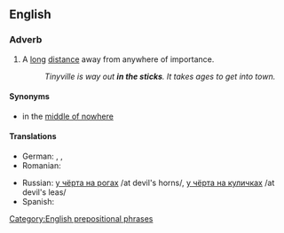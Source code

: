 ==English==

===Adverb===
{{en-adv|head=[[in]] [[the]] [[sticks]]|further in the sticks|furthest in the sticks}}

# {{idiomatic}} A [[long]] [[distance]] away from anywhere of importance.
#: ''Tinyville is way out '''in the sticks'''. It takes ages to get into town.''

====Synonyms====
* in the [[middle of nowhere]]

====Translations====
{{trans-top|a long distance away from anywhere of importance}}
* German: {{t|de|in der Pampa}},  {{t|de|am Arsch der Welt}},  {{t|de|wo sich Fuchs und Hase gute Nacht sagen}}
* Romanian: {{t|ro|la dracu-n praznic}}
{{trans-mid}}
* Russian: [[у чёрта на рогах]] /at devil's horns/, [[у чёрта на куличках]] /at devil's leas/
* Spanish: {{t-|es|en el quinto pino}}
{{trans-bottom}}

[[Category:English prepositional phrases]]